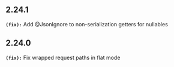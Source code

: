 ## 2.24.1
**`(fix):`** Add @JsonIgnore to non-serialization getters for nullables


## 2.24.0
**`(fix):`** Fix wrapped request paths in flat mode


